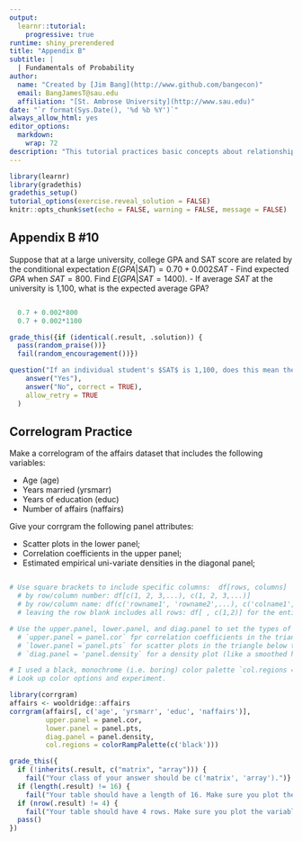 ```yaml
---
output: 
  learnr::tutorial:
    progressive: true
runtime: shiny_prerendered
title: "Appendix B"
subtitle: |
  | Fundamentals of Probability
author: 
  name: "Created by [Jim Bang](http://www.github.com/bangecon)"
  email: BangJamesT@sau.edu
  affiliation: "[St. Ambrose University](http://www.sau.edu)"
date: "`r format(Sys.Date(), '%d %b %Y')`"
always_allow_html: yes
editor_options: 
  markdown: 
    wrap: 72
description: "This tutorial practices basic concepts about relationships between two variables."
---
```


```r
library(learnr)
library(gradethis)
gradethis_setup()
tutorial_options(exercise.reveal_solution = FALSE)
knitr::opts_chunk$set(echo = FALSE, warning = FALSE, message = FALSE)
```

## Appendix B #10

Suppose that at a large university, college GPA and SAT score are related by the conditional expectation $E(GPA|SAT) = 0.70 + 0.002 SAT$
  - Find expected $GPA$ when $SAT = 800$. Find $E(GPA|SAT = 1400)$. 
  - If average $SAT$ at the university is 1,100, what is the expected average GPA? 

```r

```

```r
  0.7 + 0.002*800
  0.7 + 0.002*1100
```

```r
grade_this({if (identical(.result, .solution)) {
  pass(random_praise())}
  fail(random_encouragement())})
```

```r
question("If an individual student's $SAT$ is 1,100, does this mean they will have the same GPA as the previous question?",
    answer("Yes"),
    answer("No", correct = TRUE),
    allow_retry = TRUE
  )
```

## Correlogram Practice

Make a correlogram of the affairs dataset that includes the following variables: 

  - Age (age)
  - Years married (yrsmarr)
  - Years of education (educ)
  - Number of affairs (naffairs)

Give your corrgram the following panel attributes: 
  
  - Scatter plots in the lower panel;
  - Correlation coefficients in the upper panel;
  - Estimated empirical uni-variate densities in the diagonal panel; 

```r

```

```r
# Use square brackets to include specific columns:  df[rows, columns]
  # by row/column number: df[c(1, 2, 3,...), c(1, 2, 3,...)]  
  # by row/column name: df(c('rowname1', 'rowname2',...), c('colname1', colname2',...))
  # leaving the row blank includes all rows: df[ , c(1,2)] for the entire first 2 rows
```

```r
# Use the upper.panel, lower.panel, and diag.panel to set the types of information in each part. 
  # `upper.panel = panel.cor` fpr correlation coefficients in the triangle above the diagonal. 
  # `lower.panel =`panel.pts` for scatter plots in the triangle below the diagonal. 
  # `diag.panel = 'panel.density` for a density plot (like a smoothed histogram) along the diagonal.
```

```r
# I used a black, monochrome (i.e. boring) color palette `col.regions = colorRampPalette(c('black'))
# Look up color options and experiment.
```

```r
library(corrgram)
affairs <- wooldridge::affairs
corrgram(affairs[, c('age', 'yrsmarr', 'educ', 'naffairs')], 
         upper.panel = panel.cor, 
         lower.panel = panel.pts, 
         diag.panel = panel.density, 
         col.regions = colorRampPalette(c('black'))) 
```

```r
grade_this({
  if (!inherits(.result, c("matrix", "array"))) {
    fail("Your class of your answer should be c('matrix', 'array').")}
  if (length(.result) != 16) {
    fail("Your table should have a length of 16. Make sure you plot the variables specified.")}
  if (nrow(.result) != 4) {
    fail("Your table should have 4 rows. Make sure you plot the variables specified.")}
  pass()
})
```
